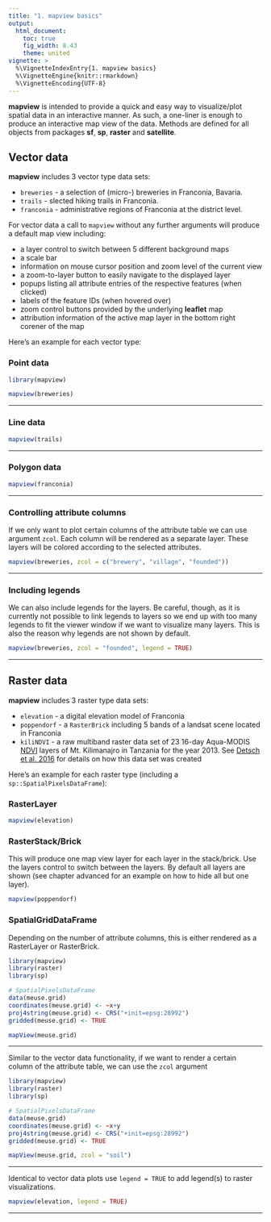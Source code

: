 ```yaml
---
title: "1. mapview basics"
output:
  html_document:
    toc: true
    fig_width: 8.43
    theme: united
vignette: >
  %\VignetteIndexEntry{1. mapview basics}
  %\VignetteEngine{knitr::rmarkdown}
  %\VignetteEncoding{UTF-8}
---
```


**mapview** is intended to provide a quick and easy way to visualize/plot spatial data in an interactive manner. As such, a one-liner is enough to produce an interactive map view of the data. Methods are defined for all objects from packages **sf**, **sp**, **raster** and **satellite**.

## Vector data

**mapview** includes 3 vector type data sets: 

* `breweries` - a selection of (micro-) breweries in Franconia, Bavaria.
* `trails` - slected hiking trails in Franconia.
* `franconia` - administrative regions of Franconia at the district level.


For vector data a call to `mapview` without any further arguments will produce a default map view including:

* a layer control to switch between 5 different background maps
* a scale bar
* information on mouse cursor position and zoom level of the current view
* a zoom-to-layer button to easily navigate to the displayed layer
* popups listing all attribute entries of the respective features (when clicked)
* labels of the feature IDs (when hovered over)
* zoom control buttons provided by the underlying **leaflet** map
* attribution information of the active map layer in the bottom right corener of the map

Here's an example for each vector type:

### Point data

```r
library(mapview)

mapview(breweries)
```

------

### Line data

```r
mapview(trails)
```

------

### Polygon data

```r
mapview(franconia)
```

------

### Controlling attribute columns

If we only want to plot certain columns of the attribute table we can use argument `zcol`. Each column will be rendered as a separate layer. These layers will be colored according to the selected attributes.

```r
mapview(breweries, zcol = c("brewery", "village", "founded"))
```

------

### Including legends

We can also include legends for the layers. Be careful, though, as it is currently not possible to link legends to layers so we end up with too many legends to fit the viewer window if we want to visualize many layers. This is also the reason why legends are not shown by default.

```r
mapview(breweries, zcol = "founded", legend = TRUE)
```

------

## Raster data

**mapview** includes 3 raster type data sets: 

* `elevation` - a digital elevation model of Franconia
* `poppendorf` - a `RasterBrick` including 5 bands of a landsat scene located in Franconia
* `kiliNDVI` - a raw multiband raster data set of 23 16-day Aqua-MODIS [NDVI](https://en.wikipedia.org/wiki/Normalized_Difference_Vegetation_Index) layers of Mt. Kilimanajro in Tanzania for the year 2013. See [Detsch et al. 2016](http://www.sciencedirect.com/science/article/pii/S0034425716301006) for details on how this data set was created

Here's an example for each raster type (including a `sp::SpatialPixelsDataFrame`):

### RasterLayer

```r
mapview(elevation)
```

### RasterStack/Brick

This will produce one map view layer for each layer in the stack/brick. Use the layers control to switch between the layers. By default all layers are shown (see chapter advanced for an example on how to hide all but one layer).

```r
mapview(poppendorf)
```

### SpatialGridDataFrame

Depending on the number of attribute columns, this is either rendered as a RasterLayer or RasterBrick.

```r
library(mapview)
library(raster)
library(sp)

# SpatialPixelsDataFrame
data(meuse.grid)
coordinates(meuse.grid) <- ~x+y
proj4string(meuse.grid) <- CRS("+init=epsg:28992")
gridded(meuse.grid) <- TRUE

mapView(meuse.grid)
```

------

Similar to the vector data functionality, if we want to render a certain column of the attribute table, we can use the `zcol` argument

```r
library(mapview)
library(raster)
library(sp)

# SpatialPixelsDataFrame
data(meuse.grid)
coordinates(meuse.grid) <- ~x+y
proj4string(meuse.grid) <- CRS("+init=epsg:28992")
gridded(meuse.grid) <- TRUE

mapView(meuse.grid, zcol = "soil")
```

------

Identical to vector data plots use `legend = TRUE` to add legend(s) to raster visualizations.

```r
mapview(elevation, legend = TRUE)
```

------

